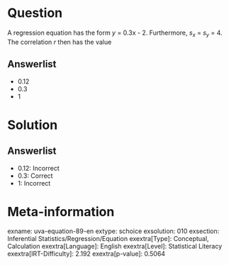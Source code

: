 Question
========

A regression equation has the form *y* = 0.3x - 2. Furthermore, *s~x~* = *s~y~* = 4. The correlation *r* then has the value

Answerlist
----------

* 0.12
* 0.3
* 1

Solution
========

Answerlist
----------

* 0.12: Incorrect
* 0.3: Correct
* 1: Incorrect

Meta-information
================
exname: uva-equation-89-en
extype: schoice
exsolution: 010
exsection: Inferential Statistics/Regression/Equation
exextra[Type]: Conceptual, Calculation
exextra[Language]: English
exextra[Level]: Statistical Literacy
exextra[IRT-Difficulty]: 2.192
exextra[p-value]: 0.5064
